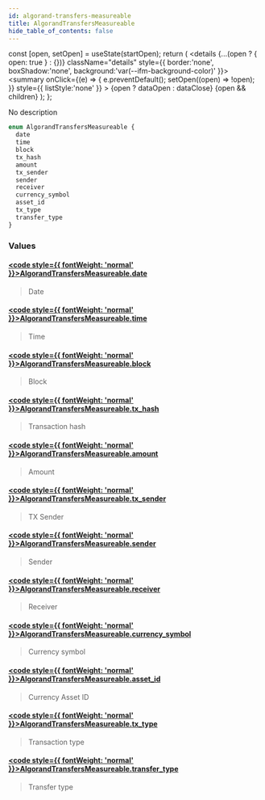 ```yaml
---
id: algorand-transfers-measureable
title: AlgorandTransfersMeasureable
hide_table_of_contents: false
---
```







  const [open, setOpen] = useState(startOpen);
  return (
    <details {...(open ? { open: true } : {})} className="details" style={{ border:'none', boxShadow:'none', background:'var(--ifm-background-color)' }}>
      <summary
        onClick={(e) => {
          e.preventDefault();
          setOpen((open) => !open);
        }}
        style={{ listStyle:'none' }}
      >
      {open ? dataOpen : dataClose}
      </summary>
      {open && children}
    </details>
  );
};








No description


```graphql
enum AlgorandTransfersMeasureable {
  date
  time
  block
  tx_hash
  amount
  tx_sender
  sender
  receiver
  currency_symbol
  asset_id
  tx_type
  transfer_type
}
```




### Values

#### [<code style={{ fontWeight: 'normal' }}>AlgorandTransfersMeasureable.<b>date</b></code>](#)  
> 
> 
> Date
> 

#### [<code style={{ fontWeight: 'normal' }}>AlgorandTransfersMeasureable.<b>time</b></code>](#)  
> 
> 
> Time
> 

#### [<code style={{ fontWeight: 'normal' }}>AlgorandTransfersMeasureable.<b>block</b></code>](#)  
> 
> 
> Block
> 

#### [<code style={{ fontWeight: 'normal' }}>AlgorandTransfersMeasureable.<b>tx_hash</b></code>](#)  
> 
> 
> Transaction hash
> 

#### [<code style={{ fontWeight: 'normal' }}>AlgorandTransfersMeasureable.<b>amount</b></code>](#)  
> 
> 
> Amount
> 

#### [<code style={{ fontWeight: 'normal' }}>AlgorandTransfersMeasureable.<b>tx_sender</b></code>](#)  
> 
> 
> TX Sender
> 

#### [<code style={{ fontWeight: 'normal' }}>AlgorandTransfersMeasureable.<b>sender</b></code>](#)  
> 
> 
> Sender
> 

#### [<code style={{ fontWeight: 'normal' }}>AlgorandTransfersMeasureable.<b>receiver</b></code>](#)  
> 
> 
> Receiver
> 

#### [<code style={{ fontWeight: 'normal' }}>AlgorandTransfersMeasureable.<b>currency_symbol</b></code>](#)  
> 
> 
> Currency symbol
> 

#### [<code style={{ fontWeight: 'normal' }}>AlgorandTransfersMeasureable.<b>asset_id</b></code>](#)  
> 
> 
> Currency Asset ID
> 

#### [<code style={{ fontWeight: 'normal' }}>AlgorandTransfersMeasureable.<b>tx_type</b></code>](#)  
> 
> 
> Transaction type
> 

#### [<code style={{ fontWeight: 'normal' }}>AlgorandTransfersMeasureable.<b>transfer_type</b></code>](#)  
> 
> 
> Transfer type
> 



